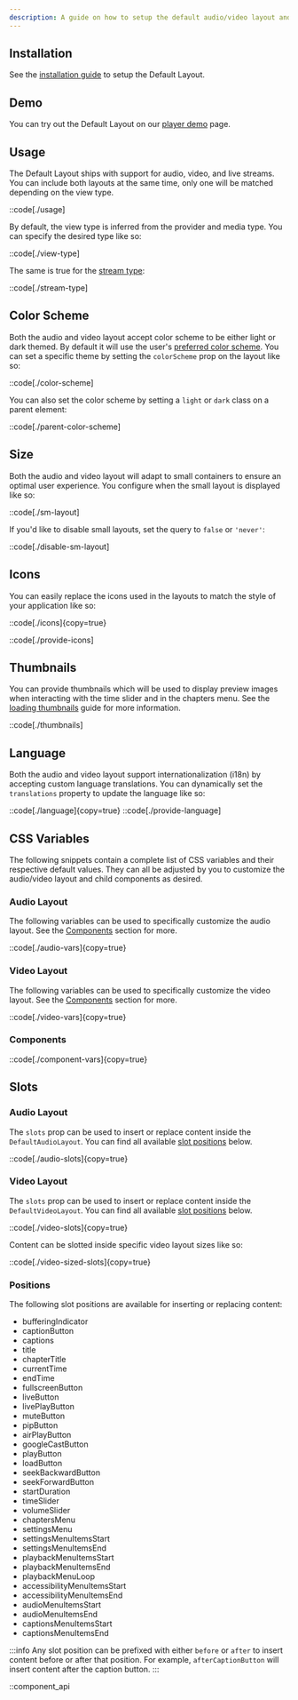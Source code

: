 ```yaml
---
description: A guide on how to setup the default audio/video layout and available customization options.
---
```


## Installation

See the [installation guide][install] to setup the Default Layout.

[install]: /docs/player/getting-started/installation/react?styling=default-layout&provider=video

## Demo

You can try out the Default Layout on our [player demo](/player/demo?layout=default&framework=react) page.

## Usage

The Default Layout ships with support for audio, video, and live streams. You can include both
layouts at the same time, only one will be matched depending on the view type.

::code[./usage]

By default, the view type is inferred from the provider and media type. You can specify the desired
type like so:

::code[./view-type]

The same is true for the [stream type][stream-type]:

::code[./stream-type]

[stream-type]: /docs/player/core-concepts/loading#stream-type

## Color Scheme

Both the audio and video layout accept color scheme to be either light or dark themed. By default
it will use the user's [preferred color scheme][prefers-color-scheme]. You can set a specific
theme by setting the `colorScheme` prop on the layout like so:

::code[./color-scheme]

You can also set the color scheme by setting a `light` or `dark` class on a parent element:

::code[./parent-color-scheme]

[prefers-color-scheme]: https://developer.mozilla.org/en-US/docs/Web/CSS/@media/prefers-color-scheme

## Size

Both the audio and video layout will adapt to small containers to ensure an optimal user experience.
You configure when the small layout is displayed like so:

::code[./sm-layout]

If you'd like to disable small layouts, set the query to `false` or `'never'`:

::code[./disable-sm-layout]

## Icons

You can easily replace the icons used in the layouts to match the style of your application like
so:

::code[./icons]{copy=true}

::code[./provide-icons]

## Thumbnails

You can provide thumbnails which will be used to display preview images when interacting with
the time slider and in the chapters menu. See the [loading thumbnails][loading-thumbnails] guide
for more information.

::code[./thumbnails]

[loading-thumbnails]: /docs/player/core-concepts/loading#thumbnails

## Language

Both the audio and video layout support internationalization (i18n) by accepting custom language
translations. You can dynamically set the `translations` property to update the language like so:

::code[./language]{copy=true}
::code[./provide-language]

## CSS Variables

The following snippets contain a complete list of CSS variables and their respective default values.
They can all be adjusted by you to customize the audio/video layout and child components as desired.

### Audio Layout

The following variables can be used to specifically customize the audio layout. See the
[Components](#components) section for more.

::code[./audio-vars]{copy=true}

### Video Layout

The following variables can be used to specifically customize the video layout. See the
[Components](#components) section for more.

::code[./video-vars]{copy=true}

### Components

::code[./component-vars]{copy=true}

## Slots

### Audio Layout

The `slots` prop can be used to insert or replace content inside the `DefaultAudioLayout`. You can
find all available [slot positions](#positions) below.

::code[./audio-slots]{copy=true}

### Video Layout

The `slots` prop can be used to insert or replace content inside the `DefaultVideoLayout`. You can
find all available [slot positions](#positions) below.

::code[./video-slots]{copy=true}

Content can be slotted inside specific video layout sizes like so:

::code[./video-sized-slots]{copy=true}

### Positions

The following slot positions are available for inserting or replacing content:

- bufferingIndicator
- captionButton
- captions
- title
- chapterTitle
- currentTime
- endTime
- fullscreenButton
- liveButton
- livePlayButton
- muteButton
- pipButton
- airPlayButton
- googleCastButton
- playButton
- loadButton
- seekBackwardButton
- seekForwardButton
- startDuration
- timeSlider
- volumeSlider
- chaptersMenu
- settingsMenu
- settingsMenuItemsStart
- settingsMenuItemsEnd
- playbackMenuItemsStart
- playbackMenuItemsEnd
- playbackMenuLoop
- accessibilityMenuItemsStart
- accessibilityMenuItemsEnd
- audioMenuItemsStart
- audioMenuItemsEnd
- captionsMenuItemsStart
- captionsMenuItemsEnd

:::info
Any slot position can be prefixed with either `before` or `after` to insert content before or
after that position. For example, `afterCaptionButton` will insert content after the caption
button.
:::

::component_api
